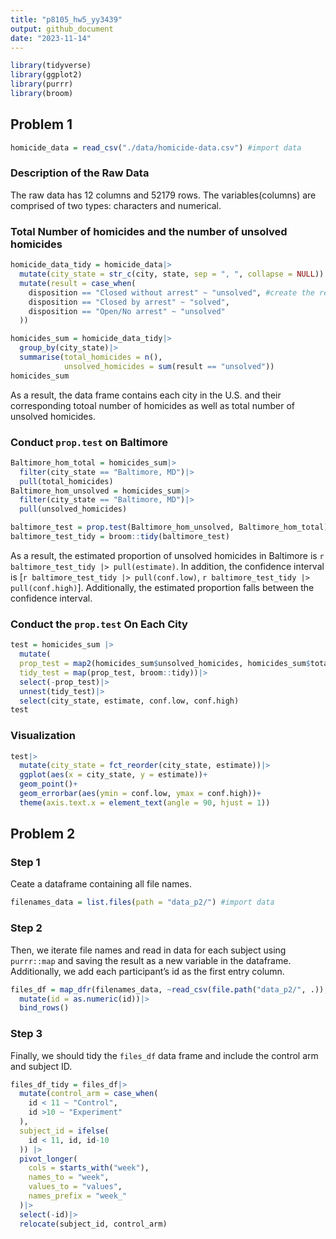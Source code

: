 ```yaml
---
title: "p8105_hw5_yy3439"
output: github_document
date: "2023-11-14"
---
```

```r
library(tidyverse)
library(ggplot2)
library(purrr)
library(broom)
```



## Problem 1

```r
homicide_data = read_csv("./data/homicide-data.csv") #import data
```

### Description of the Raw Data

The raw data has 12 columns and 52179 rows. The variables(columns) are comprised of two types: characters and numerical.

### Total Number of homicides and the number of unsolved homicides
```r
homicide_data_tidy = homicide_data|>
  mutate(city_state = str_c(city, state, sep = ", ", collapse = NULL))|> #create the city_state variable
  mutate(result = case_when(
    disposition == "Closed without arrest" ~ "unsolved", #create the result variable which indicates whether the case is solved or unsolved
    disposition == "Closed by arrest" ~ "solved",
    disposition == "Open/No arrest" ~ "unsolved"
  ))
```

```r
homicides_sum = homicide_data_tidy|>
  group_by(city_state)|>
  summarise(total_homicides = n(),
            unsolved_homicides = sum(result == "unsolved"))
homicides_sum
```

As a result, the data frame contains each city in the U.S. and their corresponding totoal number of homicides as well as total number of unsolved homicides. 

### Conduct `prop.test` on Baltimore

```r
Baltimore_hom_total = homicides_sum|>
  filter(city_state == "Baltimore, MD")|>
  pull(total_homicides)
Baltimore_hom_unsolved = homicides_sum|>
  filter(city_state == "Baltimore, MD")|>
  pull(unsolved_homicides)

baltimore_test = prop.test(Baltimore_hom_unsolved, Baltimore_hom_total)
baltimore_test_tidy = broom::tidy(baltimore_test)
```
As a result, the estimated proportion of unsolved homicides in Baltimore is `r baltimore_test_tidy |> pull(estimate)`. In addition, the confidence interval is [`r baltimore_test_tidy |> pull(conf.low)`, `r baltimore_test_tidy |> pull(conf.high)`]. Additionally, the estimated proportion falls between the confidence interval. 

### Conduct the `prop.test` On Each City

```r
test = homicides_sum |>
  mutate(
  prop_test = map2(homicides_sum$unsolved_homicides, homicides_sum$total_homicides, \(x, y) prop.test(x = x, n = y)),
  tidy_test = map(prop_test, broom::tidy))|>
  select(-prop_test)|>
  unnest(tidy_test)|>
  select(city_state, estimate, conf.low, conf.high)
test
```

### Visualization

```r
test|>
  mutate(city_state = fct_reorder(city_state, estimate))|>
  ggplot(aes(x = city_state, y = estimate))+
  geom_point()+
  geom_errorbar(aes(ymin = conf.low, ymax = conf.high))+
  theme(axis.text.x = element_text(angle = 90, hjust = 1))
```

## Problem 2

### Step 1

Ceate a dataframe containing all file names.

```r
filenames_data = list.files(path = "data_p2/") #import data
```

### Step 2

Then, we iterate file names and read in data for each subject using `purrr::map` and saving the result as a new variable in the dataframe. Additionally, we add each participant's id as the first entry column. 

```r
files_df = map_dfr(filenames_data, ~read_csv(file.path("data_p2/", .)), .id = "id")|>
  mutate(id = as.numeric(id))|>
  bind_rows()
```



### Step 3

Finally, we should tidy the `files_df` data frame and include the control arm and subject ID.

```r
files_df_tidy = files_df|>
  mutate(control_arm = case_when(
    id < 11 ~ "Control",
    id >10 ~ "Experiment"
  ),
  subject_id = ifelse(
    id < 11, id, id-10
  )) |>
  pivot_longer(
    cols = starts_with("week"),
    names_to = "week",
    values_to = "values",
    names_prefix = "week_"
  )|>
  select(-id)|>
  relocate(subject_id, control_arm)
```


